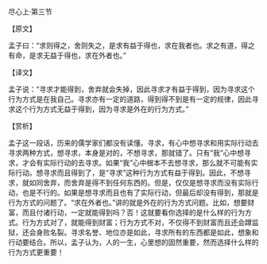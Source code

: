 

尽心上·第三节

【原文】

孟子曰：“求则得之，舍则失之，是求有益于得也，求在我者也。求之有道，得之有命，是求无益于得也，求在外者也。”

【译文】

孟子说：“寻求才能得到，舍弃就会失掉，因此寻求才有益于得到，因为寻求这个行为方式是在我自己。寻求亦有一定的道路，得到得不到是有一定的规律，因此寻求这个行为方式无益于得到，因为寻求是外在的行为方式。”

【赏析】

孟子这一段话，历来的儒学家们都没有读懂。寻求，有心中想寻求和用实际行动去寻求两种方式，想寻求，本身是对的，不想寻求，那就错了。只有“我”心中想寻求，才会有实际行动的去寻求。如果“我”心中根本不去想寻求，那么就不可能有实际行动。想寻求而且得到了，是“寻求”这种行为方式有益于得到。因此，不想寻求，就如同舍弃，而舍弃是得不到任何东西的。但是，仅仅是想寻求而没有实际行动，也是不行的。如果是想寻求而且也有了实际行动，但最后却没有得到，那就是行为方式的问题了。“求在外者也。”讲的就是外在的行为方式问题。比如，想要财富，而且付诸行动，一定就能得到吗？否！这就要看你选择的是什么样的行为方式。行为方式对了，就能得到财富；行为方式不对，不仅得不到财富而且还会蹲监狱，还会身败名裂。寻求名誉、地位亦是如此，寻求所有的东西都是如此，想象和行动要结合。所以，孟子认为，人的一生，心里想的固然重要，然而选择什么样的行为方式更重要！

